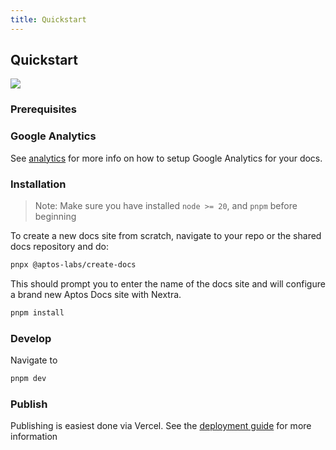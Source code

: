 ```yaml
---
title: Quickstart
---
```



## Quickstart

![](https://akns-images.eonline.com/eol_images/Entire_Site/201553/rs_500x210-150603125232-anigif_enhanced-buzz-11799-1403287509-4.gif?fit=around%7C500:210&output-quality=90&crop=500:210;center,top)

### Prerequisites

<Steps>

### Google Analytics

See [analytics](/en/docs/setup/analytics) for more info on how to setup Google Analytics for your docs.

</Steps>

### Installation

> Note: Make sure you have installed `node >= 20`, and `pnpm` before beginning

To create a new docs site from scratch, navigate to your repo or the shared docs repository and do:

```sh filename="Terminal"
pnpx @aptos-labs/create-docs
```

This should prompt you to enter the name of the docs site and will configure a brand new Aptos Docs site with Nextra.

```sh filename="Terminal"
pnpm install
```

### Develop

Navigate to 

```sh filename="Terminal"
pnpm dev
```

### Publish

Publishing is easiest done via Vercel. See the [deployment guide](/en/docs/setup/deployment) for more information